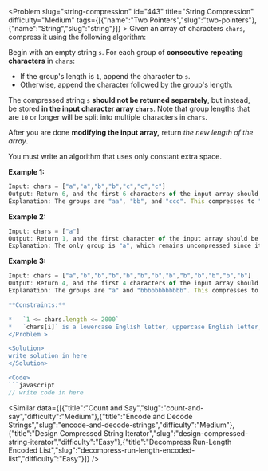
<Problem slug="string-compression" id="443" title="String Compression" difficulty="Medium" tags={[{"name":"Two Pointers","slug":"two-pointers"},{"name":"String","slug":"string"}]} >
    Given an array of characters `chars`, compress it using the following algorithm:

Begin with an empty string `s`. For each group of **consecutive repeating characters** in `chars`:

*   If the group's length is `1`, append the character to `s`.
*   Otherwise, append the character followed by the group's length.

The compressed string `s` **should not be returned separately**, but instead, be stored **in the input character array `chars`**. Note that group lengths that are `10` or longer will be split into multiple characters in `chars`.

After you are done **modifying the input array,** return _the new length of the array_.

You must write an algorithm that uses only constant extra space.

**Example 1:**

```javascript 
Input: chars = ["a","a","b","b","c","c","c"]
Output: Return 6, and the first 6 characters of the input array should be: ["a","2","b","2","c","3"]
Explanation: The groups are "aa", "bb", and "ccc". This compresses to "a2b2c3".
```

**Example 2:**

```javascript 
Input: chars = ["a"]
Output: Return 1, and the first character of the input array should be: ["a"]
Explanation: The only group is "a", which remains uncompressed since it's a single character.
```

**Example 3:**

```javascript 
Input: chars = ["a","b","b","b","b","b","b","b","b","b","b","b","b"]
Output: Return 4, and the first 4 characters of the input array should be: ["a","b","1","2"].
Explanation: The groups are "a" and "bbbbbbbbbbbb". This compresses to "ab12".```

**Constraints:**

*   `1 <= chars.length <= 2000`
*   `chars[i]` is a lowercase English letter, uppercase English letter, digit, or symbol.
</Problem >

<Solution>
write solution in here
</Solution>

<Code>
```javascript
// write code in here
```
</Code>

<Similar data={[{"title":"Count and Say","slug":"count-and-say","difficulty":"Medium"},{"title":"Encode and Decode Strings","slug":"encode-and-decode-strings","difficulty":"Medium"},{"title":"Design Compressed String Iterator","slug":"design-compressed-string-iterator","difficulty":"Easy"},{"title":"Decompress Run-Length Encoded List","slug":"decompress-run-length-encoded-list","difficulty":"Easy"}]} />

